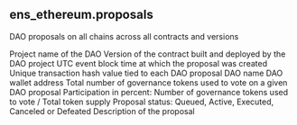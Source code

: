 ## ens_ethereum.proposals 
DAO proposals on all chains across all contracts and versions


<ParamField path="blockchain">

</ParamField>
<ParamField path="project">
Project name of the DAO
</ParamField>
<ParamField path="version">
Version of the contract built and deployed by the DAO project
</ParamField>
<ParamField path="created_at">
UTC event block time at which the proposal was created
</ParamField>
<ParamField path="tx_hash">
Unique transaction hash value tied to each DAO proposal
</ParamField>
<ParamField path="dao_name">
DAO name
</ParamField>
<ParamField path="dao_address">
DAO wallet address
</ParamField>
<ParamField path="proposal_id">

</ParamField>
<ParamField path="votes_for">

</ParamField>
<ParamField path="votes_against">

</ParamField>
<ParamField path="votes_total">
Total number of governance tokens used to vote on a given DAO proposal
</ParamField>
<ParamField path="number_of_voters">

</ParamField>
<ParamField path="participation">
Participation in percent: Number of governance tokens used to vote / Total token supply
</ParamField>
<ParamField path="status">
Proposal status: Queued, Active, Executed, Canceled or Defeated
</ParamField>
<ParamField path="description">
Description of the proposal
</ParamField>
